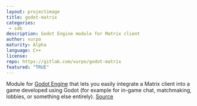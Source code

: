 ```yaml
---
layout: projectimage
title: godot-matrix
categories: 
 - sdk
description: Godot Engine module for Matrix client
author: vurpo
maturity: Alpha
language: C++
license: 
repo: https://gitlab.com/vurpo/godot-matrix
featured: "TRUE"
---
```


Module for [Godot Engine](https://godotengine.org) that lets you easily integrate a Matrix client into a game developed using Godot (for example for in-game chat, matchmaking, lobbies, or something else entirely). [Source](https://gitlab.com/vurpo/godot-matrix)
